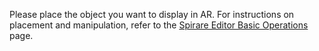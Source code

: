 Please place the object you want to display in AR.
For instructions on placement and manipulation, refer to the [Spirare Editor Basic Operations](/spirare-editor/basic-operations) page.
